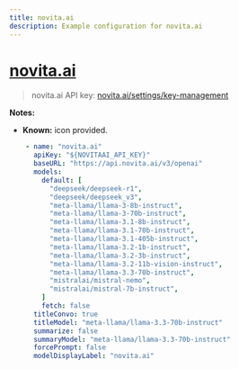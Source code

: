 ```yaml
---
title: novita.ai
description: Example configuration for novita.ai
---
```


# [novita.ai](https://novita.ai/)

> novita.ai API key: [novita.ai/settings/key-management](https://novita.ai/settings/key-management)

**Notes:**

- **Known:** icon provided.

```yaml
    - name: "novita.ai"
      apiKey: "${NOVITAAI_API_KEY}"
      baseURL: "https://api.novita.ai/v3/openai"
      models:
        default: [
          "deepseek/deepseek-r1",
          "deepseek/deepseek_v3",
          "meta-llama/llama-3-8b-instruct",
          "meta-llama/llama-3-70b-instruct",
          "meta-llama/llama-3.1-8b-instruct",
          "meta-llama/llama-3.1-70b-instruct",
          "meta-llama/llama-3.1-405b-instruct",
          "meta-llama/llama-3.2-1b-instruct",
          "meta-llama/llama-3.2-3b-instruct",
          "meta-llama/llama-3.2-11b-vision-instruct",
          "meta-llama/llama-3.3-70b-instruct",
          "mistralai/mistral-nemo",
          "mistralai/mistral-7b-instruct",
        ]
        fetch: false
      titleConvo: true
      titleModel: "meta-llama/llama-3.3-70b-instruct"
      summarize: false
      summaryModel: "meta-llama/llama-3.3-70b-instruct"
      forcePrompt: false
      modelDisplayLabel: "novita.ai"
```